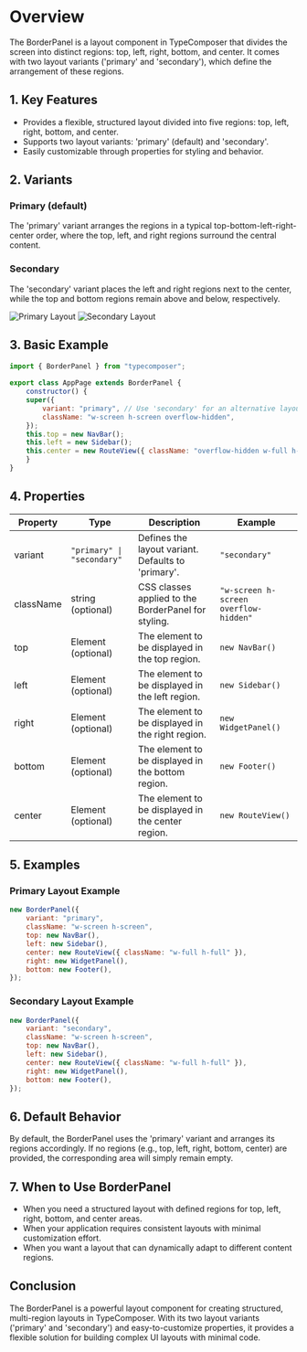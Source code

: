 # Overview

The BorderPanel is a layout component in TypeComposer that divides the screen into distinct regions: top, left, right, bottom, and center. It comes with two layout variants ('primary' and 'secondary'), which define the arrangement of these regions.

## 1. Key Features

- Provides a flexible, structured layout divided into five regions: top, left, right, bottom, and center.
- Supports two layout variants: 'primary' (default) and 'secondary'.
- Easily customizable through properties for styling and behavior.

## 2. Variants

### Primary (default)

The 'primary' variant arranges the regions in a typical top-bottom-left-right-center order, where the top, left, and right regions surround the central content.

### Secondary

The 'secondary' variant places the left and right regions next to the center, while the top and bottom regions remain above and below, respectively.

![Primary Layout](/images/border-pane-primary.png) ![Secondary Layout](/images/border-pane-secondary.png)

## 3. Basic Example

```javascript
import { BorderPanel } from "typecomposer";
		
export class AppPage extends BorderPanel {
	constructor() {
	super({
		variant: "primary", // Use 'secondary' for an alternative layout
		className: "w-screen h-screen overflow-hidden",
	});
	this.top = new NavBar();
	this.left = new Sidebar();
	this.center = new RouteView({ className: "overflow-hidden w-full h-full" });
	}
}
```

## 4. Properties

| Property | Type | Description | Example |
|----------|------|-------------|---------|
| variant | `"primary" \| "secondary"` | Defines the layout variant. Defaults to 'primary'. | `"secondary"` |
| className | string (optional) | CSS classes applied to the BorderPanel for styling. | `"w-screen h-screen overflow-hidden"` |
| top | Element (optional) | The element to be displayed in the top region. | `new NavBar()` |
| left | Element (optional) | The element to be displayed in the left region. | `new Sidebar()` |
| right | Element (optional) | The element to be displayed in the right region. | `new WidgetPanel()` |
| bottom | Element (optional) | The element to be displayed in the bottom region. | `new Footer()` |
| center | Element (optional) | The element to be displayed in the center region. | `new RouteView()` |

## 5. Examples

### Primary Layout Example

```javascript
new BorderPanel({
	variant: "primary",
	className: "w-screen h-screen",
	top: new NavBar(),
	left: new Sidebar(),
	center: new RouteView({ className: "w-full h-full" }),
	right: new WidgetPanel(),
	bottom: new Footer(),
});
```

### Secondary Layout Example

```javascript
new BorderPanel({
	variant: "secondary",
	className: "w-screen h-screen",
	top: new NavBar(),
	left: new Sidebar(),
	center: new RouteView({ className: "w-full h-full" }),
	right: new WidgetPanel(),
	bottom: new Footer(),
});
```

## 6. Default Behavior

By default, the BorderPanel uses the 'primary' variant and arranges its regions accordingly.
If no regions (e.g., top, left, right, bottom, center) are provided, the corresponding area will simply remain empty.

## 7. When to Use BorderPanel

- When you need a structured layout with defined regions for top, left, right, bottom, and center areas.
- When your application requires consistent layouts with minimal customization effort.
- When you want a layout that can dynamically adapt to different content regions.

## Conclusion

The BorderPanel is a powerful layout component for creating structured, multi-region layouts in TypeComposer. With its two layout variants ('primary' and 'secondary') and easy-to-customize properties, it provides a flexible solution for building complex UI layouts with minimal code.
